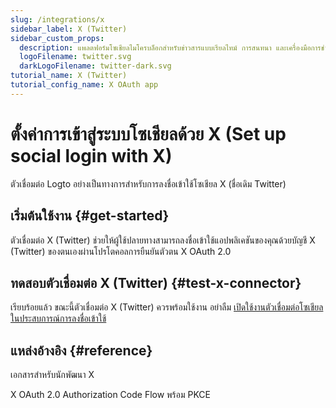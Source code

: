 ```yaml
---
slug: /integrations/x
sidebar_label: X (Twitter)
sidebar_custom_props:
  description: แพลตฟอร์มโซเชียลไมโครบล็อกสำหรับข่าวสารแบบเรียลไทม์ การสนทนา และเครื่องมือการชำระเงิน / เครื่องมือสำหรับครีเอเตอร์ (Microblogging social platform for real-time news, discussions, and payments/creator tools.)
  logoFilename: twitter.svg
  darkLogoFilename: twitter-dark.svg
tutorial_name: X (Twitter)
tutorial_config_name: X OAuth app
---
```




# ตั้งค่าการเข้าสู่ระบบโซเชียลด้วย X (Set up social login with X)

ตัวเชื่อมต่อ Logto อย่างเป็นทางการสำหรับการลงชื่อเข้าใช้โซเชียล X (ชื่อเดิม Twitter)

<GuideTip />

## เริ่มต้นใช้งาน \{#get-started}

ตัวเชื่อมต่อ X (Twitter) ช่วยให้ผู้ใช้ปลายทางสามารถลงชื่อเข้าใช้แอปพลิเคชันของคุณด้วยบัญชี X (Twitter) ของตนเองผ่านโปรโตคอลการยืนยันตัวตน X OAuth 2.0

<Integration />

## ทดสอบตัวเชื่อมต่อ X (Twitter) \{#test-x-connector}

เรียบร้อยแล้ว ขณะนี้ตัวเชื่อมต่อ X (Twitter) ควรพร้อมใช้งาน อย่าลืม [เปิดใช้งานตัวเชื่อมต่อโซเชียลในประสบการณ์การลงชื่อเข้าใช้](/connectors/social-connectors/#enable-social-sign-in)

## แหล่งอ้างอิง \{#reference}

<Url href="https://developer.x.com/en/docs">เอกสารสำหรับนักพัฒนา X</Url>

<Url href="https://developer.x.com/en/docs/authentication/oauth-2-0/authorization-code">
  X OAuth 2.0 Authorization Code Flow พร้อม PKCE
</Url>
